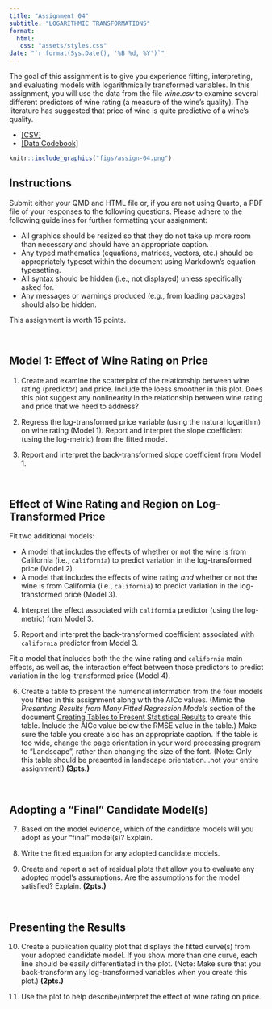 ```yaml
---
title: "Assignment 04"
subtitle: "LOGARITHMIC TRANSFORMATIONS"
format:
  html:
   css: "assets/styles.css"
date: "`r format(Sys.Date(), '%B %d, %Y')`"
---
```


The goal of this assignment is to give you experience fitting, interpreting, and evaluating models with logarithmically transformed variables. In this assignment, you will use the data from the file *wine.csv* to examine several different predictors of wine rating (a measure of the wine's quality). The literature has suggested that price of wine is quite predictive of a wine's quality.

- [[CSV]](https://raw.githubusercontent.com/zief0002/benevolent-anteater/main/data/wine.csv)
- [[Data Codebook]](http://zief0002.github.io/benevolent-anteater/codebooks/wine.html)


```r
knitr::include_graphics("figs/assign-04.png")
```


## Instructions

Submit either your QMD and HTML file or, if you are not using Quarto, a PDF file of your responses to the following questions. Please adhere to the following guidelines for further formatting your assignment:

- All graphics should be resized so that they do not take up more room than necessary and should have an appropriate caption.
- Any typed mathematics (equations, matrices, vectors, etc.) should be appropriately typeset within the document using Markdown's equation typesetting.
- All syntax should be hidden (i.e., not displayed) unless specifically asked for.
- Any messages or warnings produced (e.g., from loading packages) should also be hidden.

This assignment is worth 15 points.


<br />


## Model 1: Effect of Wine Rating on Price

1. Create and examine the scatterplot of the relationship between wine rating (predictor) and price. Include the loess smoother in this plot. Does this plot suggest any nonlinearity in the relationship between wine rating and price that we need to address?

2. Regress the log-transformed price variable (using the natural logarithm) on wine rating (Model 1). Report and interpret the slope coefficient (using the log-metric) from the fitted model.

3. Report and interpret the back-transformed slope coefficient from Model 1.

<br />


## Effect of Wine Rating and Region on Log-Transformed Price

Fit two additional models:

- A model that includes the effects of whether or not the wine is from California (i.e., `california`) to predict variation in the log-transformed price  (Model 2). 
- A model that includes the effects of wine rating *and* whether or not the wine is from California (i.e., `california`) to predict variation in the log-transformed price  (Model 3). 


4. Interpret the effect associated with `california` predictor (using the log-metric) from Model 3.

5. Report and interpret the back-transformed coefficient associated with `california` predictor from Model 3.


Fit a model that includes both the the wine rating and `california` main effects, as well as, the interaction effect between those predictors to predict variation in the log-transformed price (Model 4). 

6.  Create a table to present the numerical information from the four models you fitted in this assignment along with the AICc values. (Mimic the *Presenting Results from Many Fitted Regression Models* section of the document [Creating Tables to Present Statistical Results](https://zief0002.github.io/musings/creating-tables-to-present-statistical-results.html) to create this table. Include the AICc value below the RMSE value in the table.)  Make sure the table you create also has an appropriate caption. If the table is too wide, change the page orientation in your word processing program to "Landscape", rather than changing the size of the font. (Note: Only this table should be presented in landscape orientation...not your entire assignment!) **(3pts.)**


<br />


## Adopting a "Final" Candidate Model(s)

7. Based on the model evidence, which of the candidate models will you adopt as your "final" model(s)? Explain.

8. Write the fitted equation for any adopted candidate models.

9. Create and report a set of residual plots that allow you to evaluate any adopted model's assumptions. Are the assumptions for the model satisfied? Explain. **(2pts.)**

<br />


## Presenting the Results

10. Create a publication quality plot that displays the fitted curve(s) from your adopted candidate model. If you show more than one curve, each line should be easily differentiated in the plot. (Note: Make sure that you back-transform any log-transformed variables when you create this plot.) **(2pts.)**

11. Use the plot to help describe/interpret the effect of wine rating on price.



